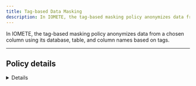 ```yaml
---
title: Tag-based Data Masking
description: In IOMETE, the tag-based masking policy anonymizes data from a chosen column using its database, table, and column names based on tags.
---
```




In IOMETE, the tag-based masking policy anonymizes data from a chosen column using its database, table, and column names based on tags.

<hr />

## Policy details

<Details />

## Policy resources

**Tags:** Provide the relevant tag name that should be applied.

## Mask Conditions

IOMETE provides the mask conditions for the management of fine-grained data masking.
The condition includes the following properties.

<table>
  <thead>
    <tr>
      <th style={{ whiteSpace: "nowrap" }}>Field</th>
      <th>Description</th>
    </tr>
  </thead>
  <tbody>
    <tr>
      <td style={{ whiteSpace: "nowrap" }}>Select Group</td>
      <td>
        Specify one or more groups for whom this policy should be applied. If no group is specified, you must provide a
        user.
      </td>
    </tr>
    <tr>
      <td style={{ whiteSpace: "nowrap" }}>Select User</td>
      <td>
        Specify one or more users for whom this policy should be applied. If no user is specified, you must provide a
        group.
      </td>
    </tr>
    <tr>
      <td style={{ whiteSpace: "nowrap" }}>Masking options</td>
      <td>
        To create a masking filter for the specified users, groups, click <strong>Select Masking Option</strong>, then
        select a masking type: <br />- <strong>Redact</strong> – mask all alphabetic characters with "x" and all numeric
        characters with "n". <br />- <strong>Partial mask</strong>: show last 4 – Show only the last four characters.{" "}
        <br />- <strong>Partial mask</strong>: show first 4 – Show only the first four characters. <br />-{" "}
        <strong>Hash</strong> – Replace all characters with a hash of the entire cell value. <br />-{" "}
        <strong>Nullify</strong> – Replace all characters with a NULL value. <br />- <strong>Unmasked</strong> (retain
        original value) – No masking is applied. <br />- <strong>Date: show only year</strong> – Show only the year
        portion of a date string and default the month and day to 01/01.
      </td>
    </tr>
  </tbody>
</table>

:::info New condition
To add additional conditions, click on the `Add new condition` button. The conditions are evaluated in the order they appear in the policy. The top condition is applied first, followed by the second, third, and so on.

Drag items from the left-side icon <DotsSixVertical size={20} className={styles.button} /> to reorder.
:::
